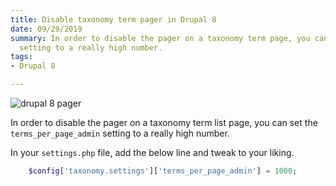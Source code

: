 ```yaml
---
title: Disable taxonomy term pager in Drupal 8
date: 09/29/2019
summary: In order to disable the pager on a taxonomy term page, you can set the `terms_per_page_admin`
  setting to a really high number.
tags:
- Drupal 8

---
```

![drupal 8 pager](../uploads/drupal-8-pager.jpg)

In order to disable the pager on a taxonomy term list page, you can set the `terms_per_page_admin` setting to a really high number.

In your `settings.php` file, add the below line and tweak to your liking.

```php
	$config['taxonomy.settings']['terms_per_page_admin'] = 1000;
```